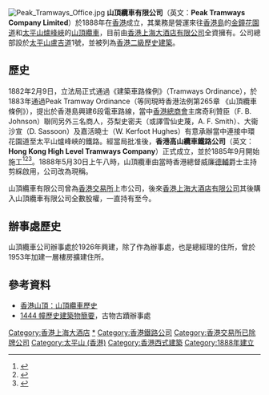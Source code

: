 {{Infobox_Company |
| company_name = 山頂纜車有限公司<br />Peak Tramways Co Ltd
|company_logo = [[File:Peaktramlogo.PNG|200px]]
| company_type = 私人[[有限責任公司|有限責任公司]]
| foundation =  [[香港|香港]]（1888年）
| location = [[香港|香港]][[太平山_(香港)|太平山]][[盧吉道|盧吉道]]1號
| industry = 山頂纜車服務
| parent = [[香港上海大酒店有限公司|香港上海大酒店有限公司]]
| sister = 
| products = 
| operating_income = 
| homepage = [http://www.thepeak.com.hk/ 山頂纜車]
}}
[[File:Peak_Tramways_Office.jpg|thumb]]
'''山頂纜車有限公司'''（英文：'''Peak Tramways Company Limited'''）於1888年在[[香港|香港]]成立，其業務是營運來往[[香港島|香港島]]的[[金鐘|金鐘]][[花園道|花園道]]和[[太平山_(香港)|太平山]][[爐峰峽|爐峰峽]]的[[山頂纜車|山頂纜車]]，目前由[[香港上海大酒店有限公司|香港上海大酒店有限公司]]全資擁有。公司總部設於[[太平山_(香港)|太平山]][[盧吉道|盧吉道]]1號，並被列為[[香港二級歷史建築|香港二級歷史建築]]。

==歷史==
{{seealso|山頂纜車#歷史}}

1882年2月9日，立法局正式通過《建築車路條例》（Tramways Ordinance），於1883年通過Peak Tramway Ordinance（等同現時香港法例第265章 《山頂纜車條例》），提出於香港島興建6段電車路線，當中[[香港總商會|香港總商會]]主席奇利贊臣（F. B. Johnson）聯同另外三名商人，芬梨史密夫（或譯雪仙史蔑，A. F. Smith）、大衞沙宣（D. Sassoon）及嘉活曉士（W. Kerfoot Hughes）有意承辦當中連接中環花園道至太平山爐峰峽的鐵路。經當局批准後，'''香港高山纜車鐵路公司'''（英文：'''Hong Kong High Level Tramways Company'''）正式成立，並於1885年9月開始施工<ref>{{cite web|url=https://books.google.com/books?id=XrtlBAAAQBAJ&pg=PA11&lpg=PA11|title=《香港鐵路100年》|author=陳志華、李健信|publisher=中華書局(香港)|ISBN=9789888290727|date=2012年11月20日|access-date=2021年6月2日|archive-date=2021年6月2日|archive-url=https://web.archive.org/web/20210602232603/https://books.google.com/books?id=XrtlBAAAQBAJ&pg=PA11&lpg=PA11|dead-url=no}}</ref><ref>{{cite web|url=https://books.google.com/books?id=p3cWEAAAQBAJ&pg=PA13&lpg=PA13|title=《香港鐵路百年蛻變》|author=李健信、陳志華|publisher=中華書局(香港)|ISBN=9789888675821|date=2020年7月14日|access-date=2021年6月2日|archive-date=2021年6月2日|archive-url=https://web.archive.org/web/20210602231723/https://books.google.com/books?id=p3cWEAAAQBAJ&pg=PA13&lpg=PA13|dead-url=no}}</ref><ref>{{cite web|url=https://books.google.com/books?id=y5IeBAAAQBAJ&pg=PA136&lpg=PA136|title=《圖說香港歷史建築 (1841-1896)》|author=黃棣才|publisher=中華書局(香港)|ISBN=9789888148004|date=2012年7月12日|access-date=2021年6月2日|archive-date=2021年6月15日|archive-url=https://web.archive.org/web/20210615023613/https://books.google.com/books?id=y5IeBAAAQBAJ&pg=PA136&lpg=PA136|dead-url=no}}</ref>。1888年5月30日上午八時，山頂纜車由當時香港總督威廉[[德輔|德輔]]爵士主持剪綵啟用，公司改為現稱。

山頂纜車有限公司曾為[[香港交易所|香港交易所]]上市公司，後來[[香港上海大酒店有限公司|香港上海大酒店有限公司]]其後購入山頂纜車有限公司全數股權，一直持有至今。

==辦事處歷史==
山頂纜車公司辦事處於1926年興建，除了作為辦事處，也是總經理的住所，曾於1953年加建一層樓房擴建住所。

==參考資料==
*[https://web.archive.org/web/20110905220557/http://www.thepeak.com.hk/tc/5_5_2.asp 香港山頂：山頂纜車歷史]
*[https://web.archive.org/web/20100215062200/http://www.lcsd.gov.hk/ce/Museum/Monument/form/AAB_brief_info_b5.pdf 1444 幢歷史建築物簡要]，古物古蹟辦事處
{{reflist}}

{{香港公共交通}}
{{香港二級歷史建築}}
{{香港上海大酒店}}
{{Authority control}}
[[Category:香港上海大酒店|Category:香港上海大酒店]]
[[Category:山頂纜車|*]]
[[Category:香港鐵路公司|Category:香港鐵路公司]]
[[Category:香港交易所已除牌公司|Category:香港交易所已除牌公司]]
[[Category:太平山_(香港)|Category:太平山 (香港)]]
[[Category:香港西式建築|Category:香港西式建築]]
[[Category:1888年建立|Category:1888年建立]]